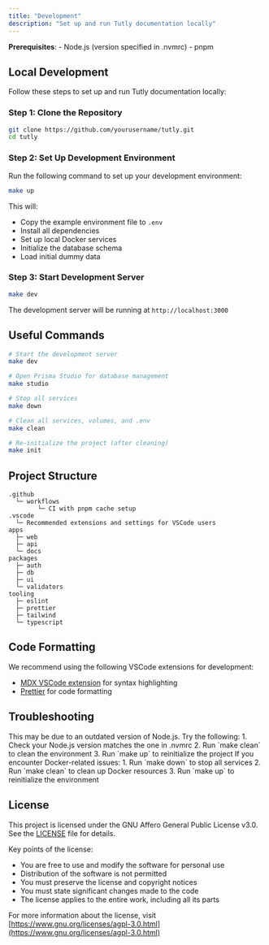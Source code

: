 ```yaml
---
title: "Development"
description: "Set up and run Tutly documentation locally"
---
```


<Info>**Prerequisites**: - Node.js (version specified in .nvmrc) - pnpm</Info>

## Local Development

Follow these steps to set up and run Tutly documentation locally:

### Step 1: Clone the Repository

```bash
git clone https://github.com/yourusername/tutly.git
cd tutly
```

### Step 2: Set Up Development Environment

Run the following command to set up your development environment:

```bash
make up
```

This will:

- Copy the example environment file to `.env`
- Install all dependencies
- Set up local Docker services
- Initialize the database schema
- Load initial dummy data

### Step 3: Start Development Server

```bash
make dev
```

The development server will be running at `http://localhost:3000`

## Useful Commands

```bash
# Start the development server
make dev

# Open Prisma Studio for database management
make studio

# Stop all services
make down

# Clean all services, volumes, and .env
make clean

# Re-initialize the project (after cleaning)
make init
```

## Project Structure

```text
.github
  └─ workflows
        └─ CI with pnpm cache setup
.vscode
  └─ Recommended extensions and settings for VSCode users
apps
  ├─ web
  ├─ api
  └─ docs
packages
  ├─ auth
  ├─ db
  ├─ ui
  └─ validators
tooling
  ├─ eslint
  ├─ prettier
  ├─ tailwind
  └─ typescript
```

## Code Formatting

We recommend using the following VSCode extensions for development:

- [MDX VSCode extension](https://marketplace.visualstudio.com/items?itemName=unifiedjs.vscode-mdx) for syntax highlighting
- [Prettier](https://marketplace.visualstudio.com/items?itemName=esbenp.prettier-vscode) for code formatting

## Troubleshooting

<AccordionGroup>
  <Accordion title="Error: Could not load the 'sharp' module">
    This may be due to an outdated version of Node.js. Try the following:
    1. Check your Node.js version matches the one in .nvmrc
    2. Run `make clean` to clean the environment
    3. Run `make up` to reinitialize the project
  </Accordion>

  <Accordion title="Docker-related issues">
    If you encounter Docker-related issues:
    1. Run `make down` to stop all services
    2. Run `make clean` to clean up Docker resources
    3. Run `make up` to reinitialize the environment
  </Accordion>
</AccordionGroup>

## License

This project is licensed under the GNU Affero General Public License v3.0. See the [LICENSE](LICENSE) file for details.

Key points of the license:

- You are free to use and modify the software for personal use
- Distribution of the software is not permitted
- You must preserve the license and copyright notices
- You must state significant changes made to the code
- The license applies to the entire work, including all its parts

For more information about the license, visit [https://www.gnu.org/licenses/agpl-3.0.html](https://www.gnu.org/licenses/agpl-3.0.html)
